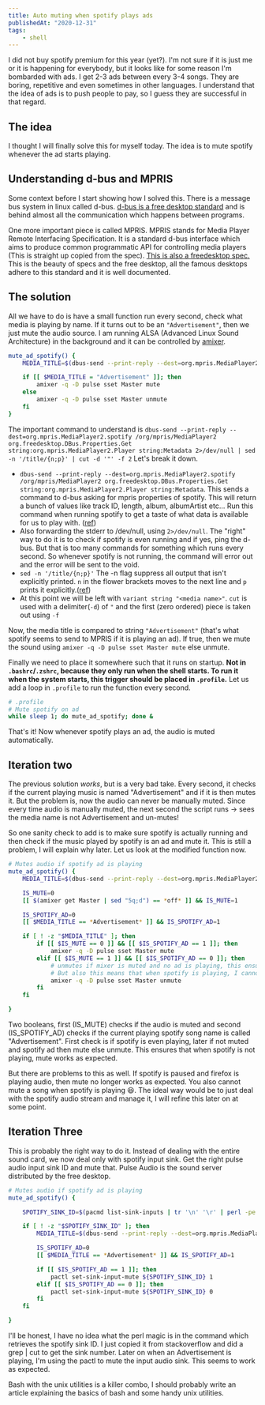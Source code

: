 ```yaml
---
title: Auto muting when spotify plays ads
publishedAt: "2020-12-31"
tags:
    - shell
---
```


I did not buy spotify premium for this year (yet?). I'm not sure if it is just me or it is happening for everybody, but
it looks like for some reason I'm bombarded with ads. I get 2-3 ads between every 3-4 songs. They are boring, repetitive
and even sometimes in other languages. I understand that the idea of ads is to push people to pay, so I guess they are
successful in that regard.

## The idea

I thought I will finally solve this for myself today. The idea is to mute spotify whenever the ad starts playing.

## Understanding d-bus and MPRIS

Some context before I start showing how I solved this. There is a message bus system in linux called d-bus. [d-bus is a
free desktop standard](https://www.freedesktop.org/wiki/Software/dbus/) and is behind almost all the communication which
happens between programs.

One more important piece is called MPRIS. MPRIS stands for Media Player Remote Interfacing Specification. It is a
standard d-bus interface which aims to produce common programmatic API for controlling media players (This is straight up
copied from the spec). [This is also a freedesktop spec.](https://www.freedesktop.org/wiki/Specifications/mpris-spec/)
This is the beauty of specs and the free desktop, all the famous desktops adhere to this standard and it is well
documented.

## The solution

All we have to do is have a small function run every second, check what media is playing by name. If it turns out to be
an `"Advertisement"`, then we just mute the audio source. I am running ALSA (Advanced Linux Sound Architecture) in the
background and it can be controlled by [amixer](https://linux.die.net/man/1/amixer).

```bash
mute_ad_spotify() {
    MEDIA_TITLE=$(dbus-send --print-reply --dest=org.mpris.MediaPlayer2.spotify /org/mpris/MediaPlayer2 org.freedesktop.DBus.Properties.Get string:org.mpris.MediaPlayer2.Player string:Metadata 2>/dev/null | sed -n '/title/{n;p}' | cut -d '"' -f 2)

    if [[ $MEDIA_TITLE = "Advertisement" ]]; then
        amixer -q -D pulse sset Master mute
    else
        amixer -q -D pulse sset Master unmute
    fi
}
```

The important command to understand is `dbus-send --print-reply --dest=org.mpris.MediaPlayer2.spotify /org/mpris/MediaPlayer2 org.freedesktop.DBus.Properties.Get string:org.mpris.MediaPlayer2.Player string:Metadata 2>/dev/null | sed -n '/title/{n;p}' | cut -d '"' -f 2` Let's break it down.

-   `dbus-send --print-reply --dest=org.mpris.MediaPlayer2.spotify /org/mpris/MediaPlayer2 org.freedesktop.DBus.Properties.Get string:org.mpris.MediaPlayer2.Player string:Metadata`.
    This sends a command to d-bus asking for mpris properties of spotify. This will return a bunch of values like track
    ID, length, album, albumArtist etc... Run this command when running spotify to get a taste of what data is available
    for us to play with. ([ref](https://gist.github.com/wandernauta/6800547))
-   Also forwarding the stderr to /dev/null, using `2>/dev/null`. The "right" way to do it is to check if spotify is even running and if
    yes, ping the d-bus. But that is too many commands for something which runs every second. So whenever spotify is not
    running, the command will error out and the error will be sent to the void.
-   `sed -n '/title/{n;p}'` The -n flag suppress all output that isn't explicitly printed. `n` in the flower brackets
    moves to the next line and `p` prints it explicitly.([ref](https://stackoverflow.com/a/51615330/10337869))
-   At this point we will be left with `variant string "<media name>"`. `cut` is used with a
    delimiter(`-d`) of `"` and the first (zero ordered) piece is taken out using `-f`

Now, the media title is compared to string `"Advertisement"` (that's what spotify seems to send to MPRIS if it is
playing an ad). If true, then we mute the sound using `amixer -q -D pulse sset Master mute` else unmute.

Finally we need to place it somewhere such that it runs on startup. **Not in `.bashrc`/`.zshrc`, because they only run when
the shell starts. To run it when the system starts, this trigger should be placed in `.profile`.** Let us add a loop in
`.profile` to run the function every second.

```bash
# .profile
# Mute spotify on ad
while sleep 1; do mute_ad_spotify; done &
```

That's it! Now whenever spotify plays an ad, the audio is muted automatically.

## Iteration two

The previous solution _works_, but is a very bad take. Every second, it checks if the current playing music is named
"Advertisement" and if it is then mutes it. But the problem is, now the audio can never be manually muted. Since every
time audio is manually muted, the next second the script runs -> sees the media name is not Advertisement and un-mutes!

So one sanity check to add is to make sure spotify is actually running and then check if the music played by spotify is
an ad and mute it. This is still a problem, I will explain why later. Let us look at the modified function now.

```sh
# Mutes audio if spotify ad is playing
mute_ad_spotify() {
    MEDIA_TITLE=$(dbus-send --print-reply --dest=org.mpris.MediaPlayer2.spotify /org/mpris/MediaPlayer2 org.freedesktop.DBus.Properties.Get string:org.mpris.MediaPlayer2.Player string:Metadata 2>/dev/null | sed -n '/title/{n;p}' | cut -d '"' -f 2)

    IS_MUTE=0
    [[ $(amixer get Master | sed "5q;d") == *off* ]] && IS_MUTE=1

    IS_SPOTIFY_AD=0
    [[ $MEDIA_TITLE == *Advertisement* ]] && IS_SPOTIFY_AD=1

    if [ ! -z "$MEDIA_TITLE" ]; then
        if [[ $IS_MUTE == 0 ]] && [[ $IS_SPOTIFY_AD == 1 ]]; then
            amixer -q -D pulse sset Master mute
        elif [[ $IS_MUTE == 1 ]] && [[ $IS_SPOTIFY_AD == 0 ]]; then
            # unmutes if mixer is muted and no ad is playing, this ensures that after ad the music will continue
            # But also this means that when spotify is playing, I cannot mute audio!
            amixer -q -D pulse sset Master unmute
        fi
    fi

}
```

Two booleans, first (IS_MUTE) checks if the audio is muted and second (IS_SPOTIFY_AD) checks if the current playing
spotify song name is called "Advertisement". First check is if spotify is even playing, later if not muted and spotify
ad then mute else unmute. This ensures that when spotify is not playing, mute works as expected.

But there are problems to this as well. If spotify is paused and firefox is playing audio, then mute no longer works as
expected. You also cannot mute a song when spotify is playing 😆. The ideal way would be to just deal with the spotify
audio stream and manage it, I will refine this later on at some point.

## Iteration Three

This is probably the right way to do it. Instead of dealing with the entire sound card, we now deal only with spotify
input sink. Get the right pulse audio input sink ID and mute that. Pulse Audio is the sound server distributed by the
free desktop.

```sh
# Mutes audio if spotify ad is playing
mute_ad_spotify() {

    SPOTIFY_SINK_ID=$(pacmd list-sink-inputs | tr '\n' '\r' | perl -pe 's/ *index: ([0-9]+).+?application\.name = "([^\r]+)"\r.+?(?=index:|$)/\2:\1\r/g' | tr '\r' '\n' | grep spotify | cut -d ":" -f 2)

    if [ ! -z "$SPOTIFY_SINK_ID" ]; then
        MEDIA_TITLE=$(dbus-send --print-reply --dest=org.mpris.MediaPlayer2.spotify /org/mpris/MediaPlayer2 org.freedesktop.DBus.Properties.Get string:org.mpris.MediaPlayer2.Player string:Metadata 2>/dev/null | sed -n '/title/{n;p}' | cut -d '"' -f 2)

        IS_SPOTIFY_AD=0
        [[ $MEDIA_TITLE == *Advertisement* ]] && IS_SPOTIFY_AD=1

        if [[ $IS_SPOTIFY_AD == 1 ]]; then
            pactl set-sink-input-mute ${SPOTIFY_SINK_ID} 1
        elif [[ $IS_SPOTIFY_AD == 0 ]]; then
            pactl set-sink-input-mute ${SPOTIFY_SINK_ID} 0
        fi
    fi

}
```

I'll be honest, I have no idea what the perl magic is in the command which retrieves the spotify sink ID. I just copied
it from stackoverflow and did a grep | cut to get the sink number. Later on when an Advertisement is playing, I'm using
the pactl to mute the input audio sink. This seems to work as expected.

Bash with the unix utilities is a killer combo, I should probably write an article explaining the basics of bash and some
handy unix utilities.

